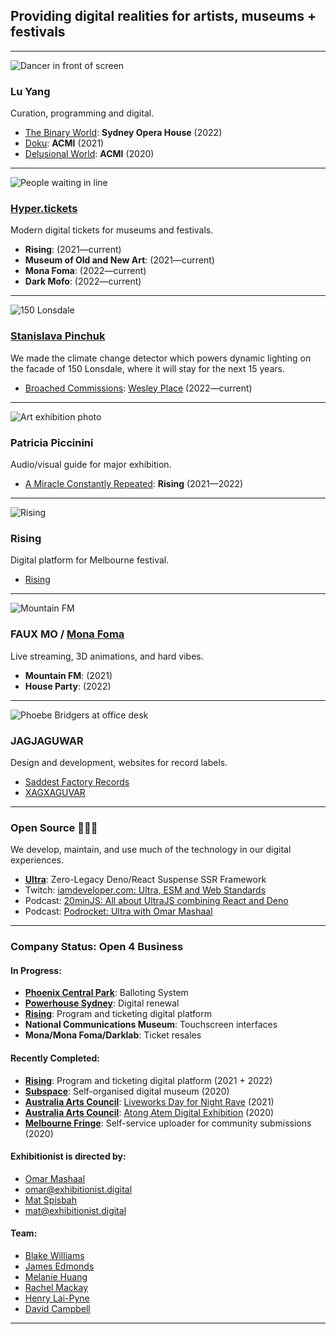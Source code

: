 
## Providing digital realities for artists, museums + festivals

---

<Image src="/preview.gif" alt="Dancer in front of screen" />

### Lu Yang

Curation, programming and digital.

- [The Binary World](https://www.sydneyoperahouse.com/events/whats-on/dance/2022/lu-yang-doku.html):
  **Sydney Opera House** (2022)
- [Doku](https://doku.acmi.net.au): **ACMI** (2021)
- [Delusional World](https://luyang.acmi.net.au): **ACMI** (2020)

---

<Image src="/mona.webp" alt="People waiting in line" />

### [Hyper.tickets](https://hyper.tickets)

Modern digital tickets for museums and festivals.

- **Rising**: (2021—current)
- **Museum of Old and New Art**: (2021—current)
- **Mona Foma**: (2022—current)
- **Dark Mofo**: (2022—current)

---

<Image src="/150.webp" alt="150 Lonsdale" />

### [Stanislava Pinchuk](https://stanislavapinchuk.com)

We made the climate change detector which powers dynamic lighting on the facade
of 150 Lonsdale, where it will stay for the next 15 years.

- [Broached Commissions](https://www.broachedcommissions.com/):
  [Wesley Place](https://www.wesleyplace.com.au/news/news-details/2022/09/14/introducing-axionome-by-stanislava-pinchuk)
  (2022—current)

---

<Image src="/miracle.webp" alt="Art exhibition photo" />

### Patricia Piccinini

Audio/visual guide for major exhibition.

- [A Miracle Constantly Repeated](https://miracle.rising.melbourne): **Rising**
  (2021—2022)

---

<Image src="/rising-2022.webp" alt="Rising" />

### Rising

Digital platform for Melbourne festival.

- [Rising](https://rising.melbourne)

---

<Image src="/faux-mo.webp" alt="Mountain FM" />

### FAUX MO / [Mona Foma](https://monafoma.net.au)

Live streaming, 3D animations, and hard vibes.

- **Mountain FM**: (2021)
- **House Party**: (2022)

---

<Image src="/saddest-factory.webp" alt="Phoebe Bridgers at office desk" />

### JAGJAGUWAR

Design and development, websites for record labels.

- [Saddest Factory Records](https://saddestfactoryrecords.com)
- [XAGXAGUVAR](https://xag.jagjaguwar.com)

---

### Open Source 👩🏻‍💻

We develop, maintain, and use much of the technology in our digital experiences.

- **[Ultra](https://ultrajs.dev)**: Zero-Legacy Deno/React Suspense SSR
  Framework
- Twitch:
  [iamdeveloper.com: Ultra, ESM and Web Standards](https://www.twitch.tv/videos/1647983771)
- Podcast:
  [20minJS: All about UltraJS combining React and Deno](https://podcast.20minjs.com/1952066/11384885)
- Podcast:
  [Podrocket: Ultra with Omar Mashaal](https://podrocket.logrocket.com/ultra)

---

### Company Status: <span>Open 4 Business</span>

<Split>

<div>

#### In Progress:

- **[Phoenix Central Park](https://phoenixcentralpark.com.au)**: Balloting
  System
- **[Powerhouse Sydney](https://www.maas.museum/new-powerhouse)**: Digital
  renewal
- **[Rising](https://rising.melbourne)**: Program and ticketing digital platform
- **National Communications Museum**: Touchscreen interfaces
- **Mona/Mona Foma/Darklab**: Ticket resales

</div>

<div>

#### Recently Completed:

- **[Rising](https://rising.melbourne)**: Program and ticketing digital platform
  (2021 + 2022)
- **[Subspace](https://subspace.art)**: Self-organised digital museum (2020)
- **[Australia Arts Council](https://australiacouncil.gov.au)**:
  [Liveworks Day for Night Rave](https://hubs.mozilla.com/D9Md29D/liveworks-day-for-night-rave)
  (2021)
- **[Australia Arts Council](https://australiacouncil.gov.au)**:
  [Atong Atem Digital Exhibition](https://hubs.mozilla.com/hs6uinL/enormous-timely-soiree)
  (2020)
- **[Melbourne Fringe](https://melbournefringe.com.au)**: Self-service uploader
  for community submissions (2020)

</div>

</Split>

<Split>

<div>

#### Exhibitionist is directed by:

- [Omar Mashaal](mailto:omar@exhibitionist.digital)
- omar@exhibitionist.digital
- [Mat Spisbah](mailto:mat@exhibitionist.digital)
- mat@exhibitionist.digital

</div>

<div>

#### Team:

- [Blake Williams](https://git.sr.ht/~shabbyrobe)
- [James Edmonds](https://github.com/deckchairlabs)
- [Melanie Huang](https://melaniehuang.com/)
- [Rachel Mackay](https://www.rachelmackay.com.au/)
- [Henry Lai-Pyne](https://www.eek-henry.com/)
- [David Campbell](https://inksniffer.net/)

</div>

</Split>

---
